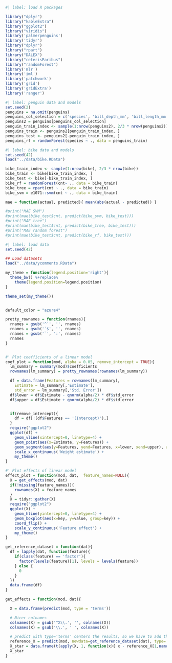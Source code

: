 ```r
#| label: load R packages

library("dplyr")
library("kableExtra")
library("ggplot2")
library("viridis")
library('palmerpenguins')
library('tidyr')
library("dplyr")
library("rpart")
library("DALEX")
library("ceterisParibus")
library("randomForest")
library('mlr')
library('iml')
library('patchwork')
library('grid')
library('gridExtra')
library('ranger')
```

```r
#| label: penguin data and models
set.seed(2)
penguins = na.omit(penguins)
penguins_col_selection = c('species', 'bill_depth_mm', 'bill_length_mm', 'flipper_length_mm', 'sex', 'body_mass_g') 
penguins2 = penguins[penguins_col_selection] 
penguin_train_index <- sample(1:nrow(penguins2), 2/3 * nrow(penguins2))
penguins_train <- penguins2[penguin_train_index, ]
penguins_test <- penguins2[-penguin_train_index, ]
penguins_rf = randomForest(species ~ ., data = penguins_train)
```

```r
#| label: bike data and models
set.seed(42)
load("../data/bike.RData")

bike_train_index <- sample(1:nrow(bike), 2/3 * nrow(bike))
bike_train <- bike[bike_train_index, ]
bike_test <- bike[-bike_train_index, ]
bike_rf = randomForest(cnt~ ., data = bike_train)
bike_tree = rpart(cnt ~ ., data = bike_train)
bike_svm = e1071::svm(cnt ~ ., data = bike_train)

mae = function(actual, predicted){ mean(abs(actual - predicted)) }

#print("MAE SVM")
#print(mae(bike_test$cnt, predict(bike_svm, bike_test)))
#print("MAE tree")
#print(mae(bike_test$cnt, predict(bike_tree, bike_test)))
#print("MAE random forest")
#print(mae(bike_test$cnt, predict(bike_rf, bike_test)))

```


```r
#| label: load data
set.seed(42)

## Load datasets
load("../data/ycomments.RData")
```

```r
my_theme = function(legend.position='right'){
  theme_bw() %+replace%
    theme(legend.position=legend.position)
}

theme_set(my_theme())


default_color = "azure4"

pretty_rownames = function(rnames){
  rnames = gsub('^`', '', rnames)
  rnames = gsub('`$', '', rnames)
  rnames = gsub('`', ':', rnames)
  rnames
}


#' Plot coefficients of a linear model
coef_plot = function(mod, alpha = 0.05, remove_intercept = TRUE){
  lm_summary = summary(mod)$coefficients
  rownames(lm_summary) = pretty_rownames(rownames(lm_summary))

  df = data.frame(Features = rownames(lm_summary),
    Estimate = lm_summary[,'Estimate'],
    std_error = lm_summary[,'Std. Error'])
  df$lower = df$Estimate - qnorm(alpha/2) * df$std_error
  df$upper = df$Estimate + qnorm(alpha/2) * df$std_error


  if(remove_intercept){
    df = df[!(df$Features == '(Intercept)'),]
  }
  require("ggplot2")
  ggplot(df) +
    geom_vline(xintercept=0, linetype=4) +
    geom_point(aes(x=Estimate, y=Features)) +
    geom_segment(aes(y=Features, yend=Features, x=lower, xend=upper), arrow = arrow(angle=90, ends='both', length = unit(0.1, 'cm'))) +
    scale_x_continuous('Weight estimate') +
    my_theme()
}

#' Plot effects of linear model
effect_plot = function(mod, dat,  feature_names=NULL){
  X = get_effects(mod, dat)
  if(!missing(feature_names)){
    rownames(X) = feature_names
  }
  X = tidyr::gather(X)
  require("ggplot2")
  ggplot(X) +
    geom_hline(yintercept=0, linetype=4) +
    geom_boxplot(aes(x=key, y=value, group=key)) +
    coord_flip() +
    scale_y_continuous('Feature effect') +
    my_theme()
}

get_reference_dataset = function(dat){
  df = lapply(dat, function(feature){
    if(class(feature) == 'factor'){
      factor(levels(feature)[1], levels = levels(feature))
    } else {
      0
    }
  })
  data.frame(df)
}

get_effects = function(mod, dat){

  X = data.frame(predict(mod, type = 'terms'))

  # Nicer colnames
  colnames(X) = gsub('^X\\.', '', colnames(X))
  colnames(X) = gsub('\\.', ' ', colnames(X))

  # predict with type='terms' centers the results, so we have to add the mean again
  reference_X = predict(mod, newdata=get_reference_dataset(dat), type='terms')
  X_star = data.frame(t(apply(X, 1, function(x){ x - reference_X[1,names(X)]})))
  X_star
}


```

